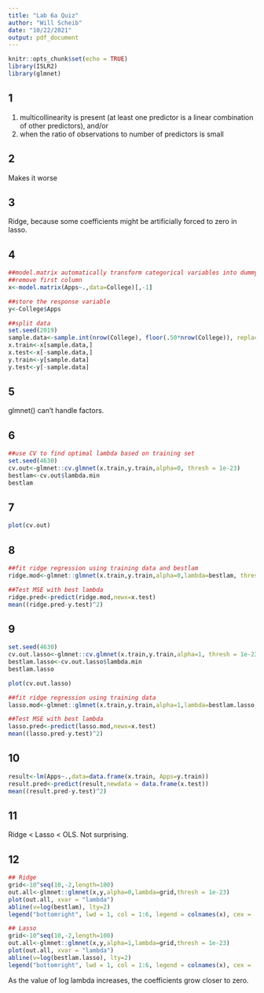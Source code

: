 ```yaml
---
title: "Lab 6a Quiz"
author: "Will Scheib"
date: "10/22/2021"
output: pdf_document
---
```


```r
knitr::opts_chunk$set(echo = TRUE)
library(ISLR2)
library(glmnet)
```

## 1
1. multicollinearity is present (at least one predictor is a linear combination of other predictors), and/or
2. when the ratio of observations to number of predictors is small

## 2
Makes it worse

## 3
Ridge, because some coefficients might be artificially forced to zero in lasso.

## 4
```r
##model.matrix automatically transform categorical variables into dummy codes, which is needed as the glmnet function cannot handle categorical variables
##remove first column
x<-model.matrix(Apps~.,data=College)[,-1]

##store the response variable
y<-College$Apps

##split data
set.seed(2019)
sample.data<-sample.int(nrow(College), floor(.50*nrow(College)), replace = F) ##observations to belong to the training data
x.train<-x[sample.data,]
x.test<-x[-sample.data,]
y.train<-y[sample.data]
y.test<-y[-sample.data]
```

## 5
glmnet() can't handle factors.

## 6
```r
##use CV to find optimal lambda based on training set
set.seed(4630)
cv.out<-glmnet::cv.glmnet(x.train,y.train,alpha=0, thresh = 1e-23)
bestlam<-cv.out$lambda.min
bestlam
```

## 7
```r
plot(cv.out)
```

## 8
```r
##fit ridge regression using training data and bestlam
ridge.mod<-glmnet::glmnet(x.train,y.train,alpha=0,lambda=bestlam, thresh = 1e-25)

##Test MSE with best lambda
ridge.pred<-predict(ridge.mod,newx=x.test)
mean((ridge.pred-y.test)^2)
```

## 9
```r
set.seed(4630)
cv.out.lasso<-glmnet::cv.glmnet(x.train,y.train,alpha=1, thresh = 1e-23)
bestlam.lasso<-cv.out.lasso$lambda.min
bestlam.lasso
```

```r
plot(cv.out.lasso)
```

```r
##fit ridge regression using training data
lasso.mod<-glmnet::glmnet(x.train,y.train,alpha=1,lambda=bestlam.lasso, thresh = 1e-23)

##Test MSE with best lambda
lasso.pred<-predict(lasso.mod,newx=x.test)
mean((lasso.pred-y.test)^2)
```

## 10
```r
result<-lm(Apps~.,data=data.frame(x.train, Apps=y.train))
result.pred<-predict(result,newdata = data.frame(x.test))
mean((result.pred-y.test)^2)
```

## 11
Ridge < Lasso < OLS. Not surprising.

## 12
```r
## Ridge
grid<-10^seq(10,-2,length=100)
out.all<-glmnet::glmnet(x,y,alpha=0,lambda=grid,thresh = 1e-23)
plot(out.all, xvar = "lambda")
abline(v=log(bestlam), lty=2)
legend("bottomright", lwd = 1, col = 1:6, legend = colnames(x), cex = .7)

## Lasso
grid<-10^seq(10,-2,length=100)
out.all<-glmnet::glmnet(x,y,alpha=1,lambda=grid,thresh = 1e-23)
plot(out.all, xvar = "lambda")
abline(v=log(bestlam.lasso), lty=2)
legend("bottomright", lwd = 1, col = 1:6, legend = colnames(x), cex = .7)
```
As the value of log lambda increases, the coefficients grow closer to zero.

